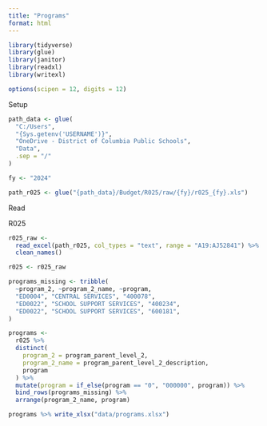 ```yaml
---
title: "Programs"
format: html
---
```


```r
library(tidyverse)
library(glue)
library(janitor)
library(readxl)
library(writexl)

options(scipen = 12, digits = 12)
```

Setup

```r
path_data <- glue(
  "C:/Users",
  "{Sys.getenv('USERNAME')}",
  "OneDrive - District of Columbia Public Schools",
  "Data",
  .sep = "/"
)

fy <- "2024"

path_r025 <- glue("{path_data}/Budget/R025/raw/{fy}/r025_{fy}.xls")
```

Read

R025

```r
r025_raw <-
  read_excel(path_r025, col_types = "text", range = "A19:AJ52841") %>%
  clean_names()

r025 <- r025_raw
```

```r
programs_missing <- tribble(
  ~program_2, ~program_2_name, ~program,
  "ED0004", "CENTRAL SERVICES", "400078",
  "ED0022", "SCHOOL SUPPORT SERVICES", "400234",
  "ED0022", "SCHOOL SUPPORT SERVICES", "600181",
)
```

```r
programs <-
  r025 %>%
  distinct(
    program_2 = program_parent_level_2,
    program_2_name = program_parent_level_2_description,
    program
  ) %>%
  mutate(program = if_else(program == "0", "000000", program)) %>%
  bind_rows(programs_missing) %>%
  arrange(program_2_name, program)
```

```r
programs %>% write_xlsx("data/programs.xlsx")
```
